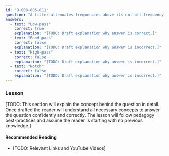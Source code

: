 ```yaml
---
id: "B-008-005-011"
question: "A filter attenuates frequencies above its cut-off frequency of 40 MHz. What type of filter is it?"
answers:
  - text: "Low-pass"
    correct: true
    explanation: "[TODO: Draft explanation why answer is correct.]"
  - text: "Band-pass"
    correct: false
    explanation: "[TODO: Draft explanation why answer is incorrect.]"
  - text: "High-pass"
    correct: false
    explanation: "[TODO: Draft explanation why answer is incorrect.]"
  - text: "Notch"
    correct: false
    explanation: "[TODO: Draft explanation why answer is incorrect.]"
---
```


### Lesson

[TODO: This section will explain the concept behind the question in detail. Once drafted the reader will understand all necessary concepts to answer the question confidently and correctly. The lesson will follow pedagogy best-practices and assume the reader is starting with no previous knowledge.]

#### Recommended Reading

- [TODO: Relevant Links and YouTube Videos]
